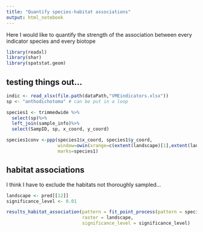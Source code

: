 ```yaml
---
title: "Quantify species-habitat associations"
output: html_notebook
---
```


Here I would like to quantify the strength of the association between every indicator species and every biotope
```r
library(readxl)
library(shar)
library(spatstat.geom)
```

## testing things out...
```r
indic <- read_xlsx(file.path(dataPath,"VMEindicators.xlsx"))
sp <- "anthodichotoma" # can be put in a loop

species1 <- trimmedwide %>%
  select(sp)%>%
  left_join(sample_info)%>%
  select(SampID, sp, x_coord, y_coord)

species1conv <-ppp(species1$x_coord, species1$y_coord, 
                   window=owin(xrange=c(extent(landscape)[1],extent(landscape)[2]), yrange=c(extent(landscape)[3],extent(landscape)[4])),
                   marks=species1)

```

## habitat associations
I think I have to exclude the habitats not thoroughly sampled...
```r
landscape <- pred[[12]]
significance_level <- 0.01

results_habitat_association(pattern = fit_point_process(pattern = species1conv, process = "cluster", n_random = 99),
                            raster = landscape,
                            significance_level = significance_level)

```
